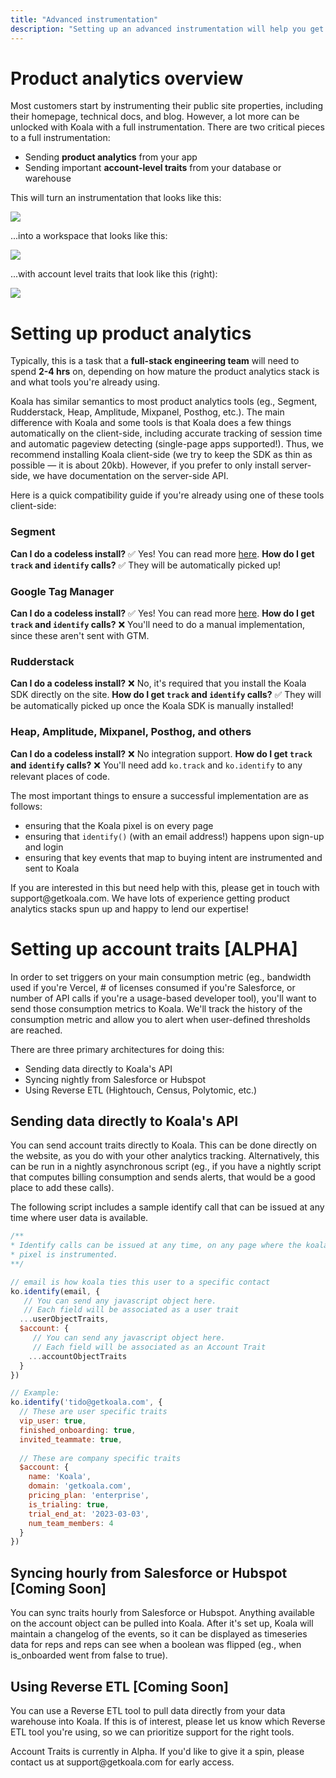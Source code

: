 ```yaml
---
title: "Advanced instrumentation"
description: "Setting up an advanced instrumentation will help you get the most out of Koala!"
---
```


# Product analytics overview
Most customers start by instrumenting their public site properties, including their homepage, technical docs, and blog. However, a lot more can be unlocked with Koala with a full instrumentation. There are two critical pieces to a full instrumentation:

* Sending **product analytics** from your app
* Sending important **account-level traits** from your database or warehouse

This will turn an instrumentation that looks like this:

![](/images/admin-guides/advanced-instrumentation/koala-web.png)

...into a workspace that looks like this:

![](/images/admin-guides/advanced-instrumentation/koala-accounts.png)

...with account level traits that look like this (right):

![](/images/admin-guides/advanced-instrumentation/koala-single-account.png)

# Setting up product analytics
Typically, this is a task that a **full-stack engineering team** will need to spend **2-4 hrs** on, depending on how mature the product analytics stack is and what tools you're already using. 

Koala has similar semantics to most product analytics tools (eg., Segment, Rudderstack, Heap, Amplitude, Mixpanel, Posthog, etc.). The main difference with Koala and some tools is that Koala does a few things automatically on the client-side, including accurate tracking of session time and automatic pageview detecting (single-page apps supported!). Thus, we recommend installing Koala client-side (we try to keep the SDK as thin as possible — it is about 20kb). However, if you prefer to only install server-side, we have documentation on the server-side API.

Here is a quick compatibility guide if you're already using one of these tools client-side:

### Segment
**Can I do a codeless install?** ✅ Yes! You can read more <a href="/docs/integrations/segment">here</a>.
**How do I get `track` and `identify` calls?** ✅ They will be automatically picked up!

### Google Tag Manager
**Can I do a codeless install?** ✅ Yes! You can read more <a href="/docs/integrations/google-tag-manager">here</a>.
**How do I get `track` and `identify` calls?** ❌ You'll need to do a manual implementation, since these aren't sent with GTM.

### Rudderstack
**Can I do a codeless install?** ❌ No, it's required that you install the Koala SDK directly on the site.
**How do I get `track` and `identify` calls?** ✅ They will be automatically picked up once the Koala SDK is manually installed!

### Heap, Amplitude, Mixpanel, Posthog, and others
**Can I do a codeless install?** ❌ No integration support.
**How do I get `track` and `identify` calls?** ❌ You'll need add `ko.track` and `ko.identify` to any relevant places of code.

The most important things to ensure a successful implementation are as follows:

* ensuring that the Koala pixel is on every page
* ensuring that `identify()` (with an email address!) happens upon sign-up and login
* ensuring that key events that map to buying intent are instrumented and sent to Koala

<Note>
If you are interested in this but need help with this, please get in touch with support@getkoala.com. We have lots of experience getting product analytics stacks spun up and happy to lend our expertise!
</Note>

# Setting up account traits [ALPHA]
In order to set triggers on your main consumption metric (eg., bandwidth used if you're Vercel, # of licenses consumed if you're Salesforce, or number of API calls if you're a usage-based developer tool), you'll want to send those consumption metrics to Koala. We'll track the history of the consumption metric and allow you to alert when user-defined thresholds are reached.

There are three primary architectures for doing this:

* Sending data directly to Koala's API
* Syncing nightly from Salesforce or Hubspot
* Using Reverse ETL (Hightouch, Census, Polytomic, etc.)

## Sending data directly to Koala's API
You can send account traits directly to Koala. This can be done directly on the website, as you do with your other analytics tracking. Alternatively, this can be run in a nightly asynchronous script (eg., if you have a nightly script that computes billing consumption and sends alerts, that would be a good place to add these calls).

The following script includes a sample identify call that can be issued at any time where user data is available.

```javascript
/**
* Identify calls can be issued at any time, on any page where the koala
* pixel is instrumented.
**/

// email is how koala ties this user to a specific contact
ko.identify(email, {
   // You can send any javascript object here.
   // Each field will be associated as a user trait
  ...userObjectTraits,
  $account: {
     // You can send any javascript object here.
     // Each field will be associated as an Account Trait
    ...accountObjectTraits
  }
})

// Example:
ko.identify('tido@getkoala.com', {
  // These are user specific traits
  vip_user: true,
  finished_onboarding: true,
  invited_teammate: true,
  
  // These are company specific traits
  $account: {
    name: 'Koala',
    domain: 'getkoala.com',
    pricing_plan: 'enterprise',
    is_trialing: true,
    trial_end_at: '2023-03-03',
    num_team_members: 4
  }
})
```


## Syncing hourly from Salesforce or Hubspot [Coming Soon]
You can sync traits hourly from Salesforce or Hubspot. Anything available on the account object can be pulled into Koala. After it's set up, Koala will maintain a changelog of the events, so it can be displayed as timeseries data for reps and reps can see when a boolean was flipped (eg., when is_onboarded went from false to true).

## Using Reverse ETL [Coming Soon]
You can use a Reverse ETL tool to pull data directly from your data warehouse into Koala. If this is of interest, please let us know which Reverse ETL tool you're using, so we can prioritize support for the right tools.

<Note>
Account Traits is currently in Alpha. If you'd like to give it a spin, please contact us at support@getkoala.com for early access.
</Note>
